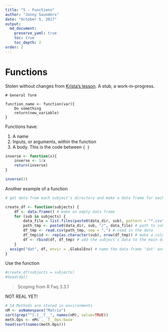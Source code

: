 ```yaml
---
title: "5 - Functions"
author: "Jonny Saunders"
date: "October 5, 2017"
output: 
  md_document:
    preserve_yaml: true
    toc: true
    toc_depth: 2
order: 2
---
```

# Functions

Stolen without changes from [Krista's lesson](https://github.com/kdestasio/2018_dataSciSem). A stub, a work-in-progress.

```
# General form

function_name <- function(var){
    Do something
    return(new_variable)
}
```

Functions have:

1. A name
2. Inputs, or arguments, within the function
3. A body. This is the code between `{ }`

```r

inverse <- function(x){
    inverse <- 1/x
    return(inverse)
}

inverse(2)
```

Another example of a function


```r
# get data from each subject's directory and make a data frame for each subject

create_df <- function(subjects) {
    df <- data.frame() # make an empty data frame
    for (sub in subjects) {
        data_file = list.files(paste0(data_dir, sub), pattern = "*.csv") # list of csv files in the subject's datadir
        path_tmp <- paste0(data_dir, sub, "/", data_file) # path to subject's data file
        df_tmp <- read.csv(path_tmp, sep = ",") # read in the data
        df_tmp$id <- rep(as.character(sub), nrow(df_tmp)) # make a column for the subject ID based
        df <- rbind(df, df_tmp) # add the subject's data to the main data frame
    }
  assign("dat", df, envir = .GlobalEnv) # name the data frame 'dat' and make available in the global environment
}
```


Use the function

```r
#create_df(subjects = subjects)
#head(dat)
```

> Scoping from R Faq 3.3.1

NOT REAL YET!

```r
# S4 Methods are stored in environments 
nM <- asNamespace("Matrix")
sort(grep("^[.]__T__", names(nM), value=TRUE))
meth.Ops <- nM$`.__T__Ops:base`
head(sort(names(meth.Ops)))
```

